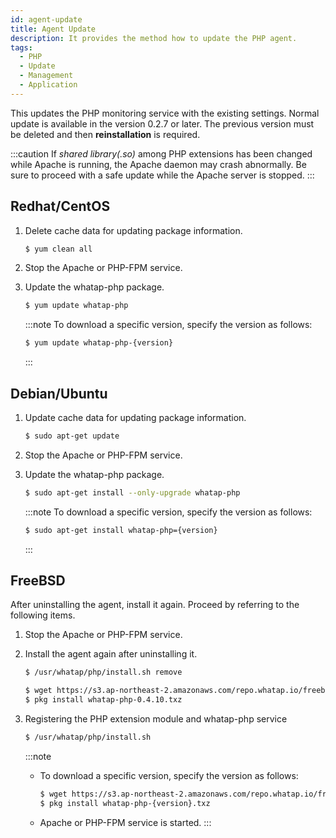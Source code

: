 ```yaml
---
id: agent-update
title: Agent Update
description: It provides the method how to update the PHP agent.
tags:
  - PHP
  - Update
  - Management
  - Application
---
```


This updates the PHP monitoring service with the existing settings. Normal update is available in the version 0.2.7 or later. The previous version must be deleted and then **reinstallation** is required.

:::caution
If _shared library(.so)_ among PHP extensions has been changed while Apache is running, the Apache daemon may crash abnormally. Be sure to proceed with a safe update while the Apache server is stopped.
:::

## Redhat/CentOS

1.  Delete cache data for updating package information.

    ```bash
    $ yum clean all
    ```

2.  Stop the Apache or PHP-FPM service.

3.  Update the whatap-php package.

    ```bash
    $ yum update whatap-php
    ```

    :::note
     To download a specific version, specify the version as follows:

    ```bash
    $ yum update whatap-php-{version}
    ```

    :::

## Debian/Ubuntu

1.  Update cache data for updating package information.

    ```bash
    $ sudo apt-get update
    ```

2.  Stop the Apache or PHP-FPM service.

3.  Update the whatap-php package.

    ```bash
    $ sudo apt-get install --only-upgrade whatap-php
    ```

    :::note
     To download a specific version, specify the version as follows:

    ```bash
    $ sudo apt-get install whatap-php={version}
    ```

    :::

## FreeBSD

After uninstalling the agent, install it again. Proceed by referring to the following items.

1.  Stop the Apache or PHP-FPM service.

2.  Install the agent again after uninstalling it.

    ```bash
    $ /usr/whatap/php/install.sh remove

    $ wget https://s3.ap-northeast-2.amazonaws.com/repo.whatap.io/freebsd/10/whatap-php-0.4.10.txz
    $ pkg install whatap-php-0.4.10.txz
    ```

3.  Registering the PHP extension module and whatap-php service

    ```bash
    $ /usr/whatap/php/install.sh
    ```

    :::note

    -   To download a specific version, specify the version as follows:

        ```bash
        $ wget https://s3.ap-northeast-2.amazonaws.com/repo.whatap.io/freebsd/10/whatap-php-{version}.txz
        $ pkg install whatap-php-{version}.txz
        ```
    -   Apache or PHP-FPM service is started.
    :::
